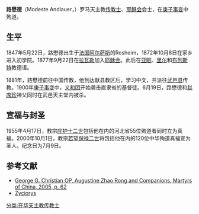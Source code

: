 '''路懋德'''（Modeste Andlauer，{{bd|1847年|5月22日|1900年|6月19日}}）罗马天主教[[传教士|传教士]]、[[耶稣会|耶稣会]]会士，在[[庚子事变|庚子事变]]中殉道。

== 生平 ==
1847年5月22日，路懋德出生于[[法国|法国]][[阿尔萨斯|阿尔萨斯]]的Rosheim，1872年10月8日在家乡进入初学院。1877年9月22日在[[拉瓦勒_(馬耶訥)|拉瓦勒]]加入[[耶稣会|耶稣会]]。此后在[[亚眠|亚眠]]、[[里尔|里尔]]和[[布列斯特|布列斯特]]教德语。 

1881年，路懋德前往中国传教，他到达献县教区后，学习中文，并派往[[武邑县|武邑县]]传教。1900年[[庚子事变|庚子事变]]中，[[义和团|义和团]]开始袭击直隶省的基督徒。6月19日，路懋德和[[赵席珍|赵席珍]]神父同时在武邑天主堂内被杀。

== 宣福与封圣 ==
1955年4月17日，教宗[[庇护十二世|庇护十二世]]包括他在内的河北省55位殉道者同时立为真福。2000年10月1日，教宗[[若望保禄二世|若望保禄二世]]将包括他在内的120位中华殉道真福宣为圣人。纪念日为7月9日。

== 参考文献 ==
* [https://web.archive.org/web/20150924060722/http://www.op-stjoseph.org/resources/publications/chinamartyrs.pdf George G. Christian OP, Augustine Zhao Rong and Companions, Martyrs of China, 2005, p. 62] {{lang|en}}
* [https://web.archive.org/web/20050211090842/http://chinesemartyrs.org/chinese_saints/113-e.htm Życiorys] {{lang|en}}

{{DEFAULTSORT:Andlauer, Modest}}
[[分类:在华天主教传教士|分类:在华天主教传教士]]
